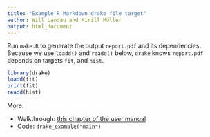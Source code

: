 ```yaml
---
title: "Example R Markdown drake file target"
author: Will Landau and Kirill Müller
output: html_document
---
```


Run `make.R` to generate the output `report.pdf` and its dependencies. Because we use `loadd()` and `readd()` below, `drake` knows `report.pdf` depends on targets `fit`, and `hist`.

```r
library(drake)
loadd(fit)
print(fit)
readd(hist)
```

More:

- Walkthrough: [this chapter of the user manual](https://ropenscilabs.github.io/drake-manual/intro.html)
- Code: `drake_example("main")`

